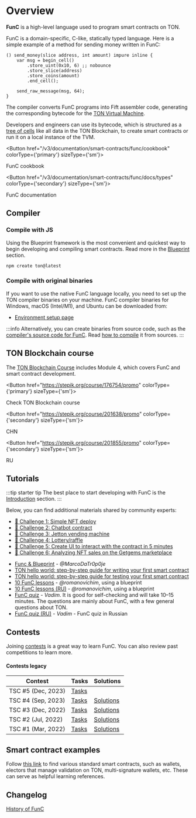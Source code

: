 
# Overview

__FunC__ is a high-level language used to program smart contracts on TON.

FunC is a domain-specific, C-like, statically typed language. Here is a simple example of a method for sending money written in FunC:

```func
() send_money(slice address, int amount) impure inline {
    var msg = begin_cell()
        .store_uint(0x10, 6) ;; nobounce
        .store_slice(address)
        .store_coins(amount)
        .end_cell();

    send_raw_message(msg, 64);
}
```

The compiler converts FunC programs into Fift assembler code, generating the corresponding bytecode for the [TON Virtual Machine](/v3/documentation/tvm/tvm-overview/).

Developers and engineers can use its bytecode, which is structured as a [tree of cells](/v3/concepts/dive-into-ton/ton-blockchain/cells-as-data-storage/) like all data in the TON Blockchain, to create smart contracts or run it on a local instance of the TVM.

<Button href="/v3/documentation/smart-contracts/func/cookbook" colorType={'primary'} sizeType={'sm'}>

  FunC cookbook

</Button>


<Button href="/v3/documentation/smart-contracts/func/docs/types" colorType={'secondary'} sizeType={'sm'}>

  FunC documentation

</Button>


## Compiler

### Compile with JS

Using the Blueprint framework is the most convenient and quickest way to begin developing and compiling smart contracts.
Read more in the [Blueprint](/v3/documentation/smart-contracts/getting-started/javascript/) section.

```bash
npm create ton@latest
```

### Compile with original binaries

If you want to use the native FunC language locally, you need to set up the TON compiler binaries on your machine.
FunC compiler binaries for Windows, macOS (Intel/M1), and Ubuntu can be downloaded from:
* [Environment setup page](/v3/documentation/archive/precompiled-binaries/)

:::info
Alternatively, you can create binaries from source code,
such as the [compiler's source code for FunC](https://github.com/ton-blockchain/ton/tree/master/crypto/func/).
Read [how to compile](/v3/guidelines/smart-contracts/howto/compile/compilation-instructions#func) it from sources.
:::

## TON Blockchain course

The [TON Blockchain Course](https://stepik.org/course/176754/) includes Module 4, which covers FunC and smart contract development.


<Button href="https://stepik.org/course/176754/promo"
        colorType={'primary'} sizeType={'sm'}>

Check TON Blockchain course

</Button>


<Button href="https://stepik.org/course/201638/promo"
        colorType={'secondary'} sizeType={'sm'}>

CHN

</Button>


<Button href="https://stepik.org/course/201855/promo"
        colorType={'secondary'} sizeType={'sm'}>

RU

</Button>


## Tutorials

:::tip starter tip
The best place to start developing with FunC is the [Introduction](/v3/documentation/smart-contracts/overview/) section.
:::

Below, you can find additional materials shared by community experts:

  - [🚩 Challenge 1: Simple NFT deploy](https://github.com/romanovichim/TONQuest1/)
  - [🚩 Challenge 2: Chatbot contract](https://github.com/romanovichim/TONQuest2/)
  - [🚩 Challenge 3: Jetton vending machine](https://github.com/romanovichim/TONQuest3/)
  - [🚩 Challenge 4: Lottery/raffle](https://github.com/romanovichim/TONQuest4/)
  - [🚩 Challenge 5: Create UI to interact with the contract in 5 minutes](https://github.com/romanovichim/TONQuest5/)
  - [🚩 Challenge 6: Analyzing NFT sales on the Getgems marketplace](https://github.com/romanovichim/TONQuest6/)
* [Func & Blueprint](https://www.youtube.com/watch?v=7omBDfSqGfA&list=PLtUBO1QNEKwtO_zSyLj-axPzc9O9rkmYa/) - _@MarcoDaTr0p0je_
* [TON hello world: step-by-step guide for writing your first smart contract](https://ton-community.github.io/tutorials/02-contract/)
* [TON hello world: step-by-step guide for testing your first smart contract](https://ton-community.github.io/tutorials/04-testing/)
* [10 FunC lessons](https://github.com/romanovichim/TonFunClessons_Eng/) - _@romanovichim_, using a blueprint
* [10 FunC lessons (RU)](https://github.com/romanovichim/TonFunClessons_ru/) - _@romanovichim_, using a blueprint
* [FunC quiz](https://t.me/toncontests/60/) - _Vadim_. It is good for self-checking and will take 10–15 minutes. The questions are mainly about FunС, with a few general questions about TON.
* [FunC quiz (RU)](https://t.me/toncontests/58?comment=14888/) - _Vadim_ - FunC quiz in Russian

## Contests

Joining [contests](https://t.me/toncontests/) is a great way to learn FunC.
You can also review past competitions to learn more.

#### Contests legacy

| Contest                  | Tasks                                                    | Solutions                                                              |
|--------------------------|----------------------------------------------------------|------------------------------------------------------------------------|
| TSC #5 (Dec, 2023)  | [Tasks](https://github.com/ton-community/tsc5/)           |                                                                        |
| TSC #4 (Sep, 2023) | [Tasks](https://github.com/ton-community/tsc4/)           | [Solutions](/v3/documentation/smart-contracts/contracts-specs/examples#ton-smart-challenge-4)   |
| TSC #3 (Dec, 2022)  | [Tasks](https://github.com/ton-blockchain/func-contest3/) | [Solutions](https://github.com/nns2009/TON-FunC-contest-3/)             |
| TSC #2 (Jul, 2022)      | [Tasks](https://github.com/ton-blockchain/func-contest2/) | [Solutions](https://github.com/ton-blockchain/func-contest2-solutions/) |
| TSC #1 (Mar, 2022)     | [Tasks](https://github.com/ton-blockchain/func-contest1/) | [Solutions](https://github.com/ton-blockchain/func-contest1-solutions/) |

## Smart contract examples

Follow [this link](/v3/documentation/smart-contracts/contracts-specs/examples/) to find various standard smart contracts,
such as wallets, electors that manage validation on TON, multi-signature wallets, etc. These can serve as helpful learning references.


## Changelog
[History of FunC](/v3/documentation/smart-contracts/func/changelog/)


